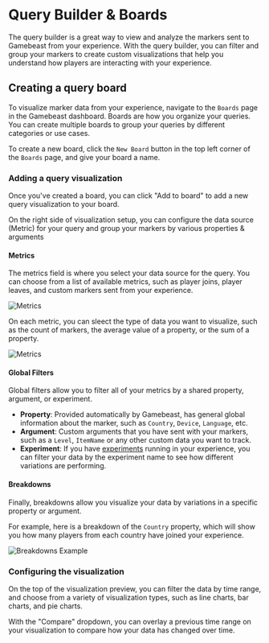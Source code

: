 
# Query Builder & Boards

The query builder is a great way to view and analyze the markers sent to Gamebeast from your experience. With the query builder, you can filter and group your markers to create custom visualizations that help you understand how players are interacting with your experience.

<YoutubeEmbed embedId="btXB5SiIWXo"/>

## Creating a query board
To visualize marker data from your experience, navigate to the `Boards` page in the Gamebeast dashboard.
Boards are how you organize your queries. You can create multiple boards to group your queries by different categories or use cases.

To create a new board, click the `New Board` button in the top left corner of the `Boards` page, and give your board a name.

### Adding a query visualization

Once you've created a board, you can click "Add to board" to add a new query visualization to your board.

On the right side of visualization setup, you can configure the data source (Metric) for your query and group your markers by various properties & arguments

#### Metrics

The metrics field is where you select your data source for the query. You can choose from a list of available metrics, such as player joins, player leaves, and custom markers sent from your experience.

![Metrics](/imgs/roblox/querybuilder/metrics.png)

On each metric, you can sleect the type of data you want to visualize, such as the count of markers, the average value of a property, or the sum of a property.

![Metrics](/imgs/roblox/querybuilder/metricType.png)

#### Global Filters

Global filters allow you to filter all of your metrics by a shared property, argument, or experiment.

- **Property**: Provided automatically by Gamebeast, has general global information about the marker, such as `Country`, `Device`, `Language`, etc.
- **Argument**: Custom arguments that you have sent with your markers, such as a `Level`, `ItemName` or any other custom data you want to track.
- **Experiment**: If you have [experiments](/Roblox/Experiments) running in your experience, you can filter your data by the experiment name to see how different variations are performing.

#### Breakdowns

Finally, breakdowns allow you visualize your data by variations in a specific property or argument.

For example, here is a breakdown of the `Country` property, which will show you how many players from each country have joined your experience.

![Breakdowns Example](/imgs/roblox/querybuilder/metricBreakdownExample.png)

### Configuring the visualization
On the top of the visualization preview, you can filter the data by time range, and choose from a variety of visualization types, such as line charts, bar charts, and pie charts.

With the "Compare" dropdown, you can overlay a previous time range on your visualization to compare how your data has changed over time.